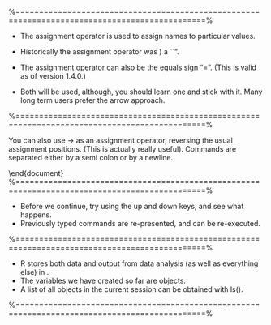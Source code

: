  %==============================================================================================%
 
 \frametitle{1.3 The Assignment operator}
 
*  The assignment operator is used to assign names to particular values. 
*  Historically the assignment
 operator was ) a ``\texttt{<-}”. 
*  The assignment operator can also be the equals sign "=". (This is valid as of \texttt{R}
 version 1.4.0.)
 
*  Both will be used, although, you should learn one and stick with it. Many long term \texttt{R}
 users prefer the arrow approach. 

 
 
 %==============================================================================================%
 
 \frametitle{1.3 The Assignment operator}
 
 You can also use -> as an assignment operator, reversing the
 usual assignment positions. (This is actually really useful). Commands are separated either by
 a semi colon or by a newline.
 \begin{framed}
 \begin{semiverbatim}
 > a <- 6
 > b = 5
 > a + b ->c
 > c
 [1] 11
 >e=7;f<-4
 \end{semiverbatim}
 \end{framed}
 
 \end{document} 
 %==============================================================================================%
 
 \frametitle{1.3 The Assignment operator}
 \textbf{The Up and Down Keys}
 
* Before we continue, try using the up and down keys, and see what happens. 
*  Previously
 typed commands are re-presented, and can be re-executed.

 
 
 %==============================================================================================%
 
 \frametitle{1.3 The Assignment operator }
 \textbf{objects}
 
*  R stores both data and output from data analysis (as well as everything else) in \textbf{objects}.
*  The variables we have created so far are objects. 
*  A list of all objects in the current session can
 be obtained with ls().

 
 
 %==============================================================================================%
 